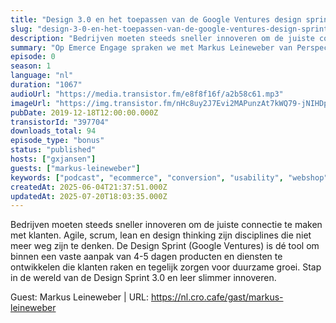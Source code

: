 ```yaml
---
title: "Design 3.0 en het toepassen van de Google Ventures design sprint, met Markus Leineweber"
slug: "design-3-0-en-het-toepassen-van-de-google-ventures-design-sprint-met-markus-leineweber"
description: "Bedrijven moeten steeds sneller innoveren om de juiste connectie te maken met klanten. Agile, scrum, lean en design thinking zijn disciplines die niet meer weg zijn te denken. De Design Sprint (Google Ventures) is dé tool om binnen een vaste aanpak van 4-5 dagen producten en diensten te ontwikkelen die klanten raken en tegelijk zorgen voor duurzame groei. Stap in de wereld van de Design Sprint 3.0 en leer slimmer innoveren.\n\nGuest: Markus Leineweber | URL: https://nl.cro.cafe/gast/markus-leineweber"
summary: "Op Emerce Engage spraken we met Markus Leineweber van Perspective over Design 3.0 en het toepassen van de Google Ventures design sprint."
episode: 0
season: 1
language: "nl"
duration: "1067"
audioUrl: "https://media.transistor.fm/e8f8f16f/a2b58c61.mp3"
imageUrl: "https://img.transistor.fm/nHc8uy2J7Evi2MAPunzAt7kWQ79-jNIHDp6eIhNBnwc/rs:fill:3000:3000:1/q:60/aHR0cHM6Ly9pbWct/dXBsb2FkLXByb2R1/Y3Rpb24udHJhbnNp/c3Rvci5mbS9lcGlz/b2RlLzM5NzcwNC8x/NjA1MDQxMTQwLWFy/dHdvcmsuanBn.webp"
pubDate: 2019-12-18T12:00:00.000Z
transistorId: "397704"
downloads_total: 94
episode_type: "bonus"
status: "published"
hosts: ["gxjansen"]
guests: ["markus-leineweber"]
keywords: ["podcast", "ecommerce", "conversion", "usability", "webshop", "english"]
createdAt: 2025-06-04T21:37:51.000Z
updatedAt: 2025-07-20T18:03:35.000Z
---
```


Bedrijven moeten steeds sneller innoveren om de juiste connectie te maken met klanten. Agile, scrum, lean en design thinking zijn disciplines die niet meer weg zijn te denken. De Design Sprint (Google Ventures) is dé tool om binnen een vaste aanpak van 4-5 dagen producten en diensten te ontwikkelen die klanten raken en tegelijk zorgen voor duurzame groei. Stap in de wereld van de Design Sprint 3.0 en leer slimmer innoveren.

Guest: Markus Leineweber | URL: https://nl.cro.cafe/gast/markus-leineweber
